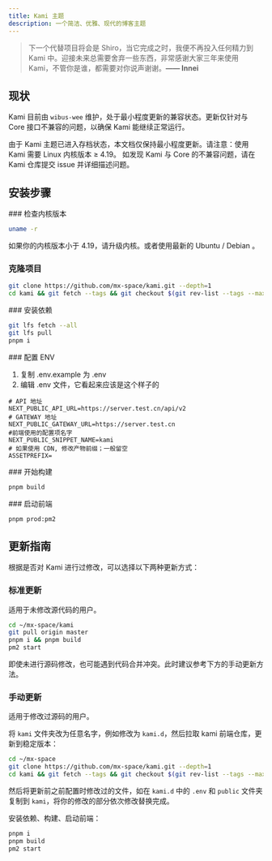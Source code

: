 ```yaml
---
title: Kami 主题
description: 一个简洁、优雅、现代的博客主题
---
```



<ToGitHub repo="mx-space/kami" />


> 下一个代替项目将会是 Shiro，当它完成之时，我便不再投入任何精力到 Kami 中。迎接未来总需要舍弃一些东西，非常感谢大家三年来使用 Kami，不管你是谁，都需要对你说声谢谢。**—— Innei**



## 现状

Kami 目前由 `wibus-wee` 维护，处于最小程度更新的兼容状态。更新仅针对与 Core 接口不兼容的问题，以确保 Kami 能继续正常运行。

<Callout type="warn">
由于 Kami 主题已进入存档状态，本文档仅保持最小程度更新。请注意：使用 Kami 需要 Linux 内核版本 ≥ 4.19。
</Callout>

<Callout type="info">
如发现 Kami 与 Core 的不兼容问题，请在 Kami 仓库提交 issue 并详细描述问题。
</Callout>



## 安装步骤

<Steps>
<Step>
### 检查内核版本

```bash
uname -r
```
如果你的内核版本小于 4.19，请升级内核。或者使用最新的 Ubuntu / Debian 。
</Step>
<Step>
### 克隆项目

```bash
git clone https://github.com/mx-space/kami.git --depth=1
cd kami && git fetch --tags && git checkout $(git rev-list --tags --max-count=1)
```
</Step>
<Step> 
### 安装依赖

```bash
git lfs fetch --all
git lfs pull
pnpm i
```
</Step>
<Step>
### 配置 ENV

1. 复制 .env.example 为 .env
2. 编辑 .env 文件，它看起来应该是这个样子的

```env
# API 地址
NEXT_PUBLIC_API_URL=https://server.test.cn/api/v2
# GATEWAY 地址
NEXT_PUBLIC_GATEWAY_URL=https://server.test.cn
#前端使用的配置项名字
NEXT_PUBLIC_SNIPPET_NAME=kami
# 如果使用 CDN, 修改产物前缀；一般留空
ASSETPREFIX=
```
</Step>
<Step>  
### 开始构建

```bash
pnpm build
```
</Step>
<Step>
### 启动前端

```bash
pnpm prod:pm2
```
</Step>
</Steps>

## 更新指南

根据是否对 Kami 进行过修改，可以选择以下两种更新方式：

### 标准更新
适用于未修改源代码的用户。

```bash
cd ~/mx-space/kami
git pull origin master
pnpm i && pnpm build
pm2 start
```

<Callout type="warning">
即使未进行源码修改，也可能遇到代码合并冲突。此时建议参考下方的手动更新方法。
</Callout>

### 手动更新
适用于修改过源码的用户。

将 `kami` 文件夹改为任意名字，例如修改为 `kami.d`，然后拉取 kami 前端仓库，更新到稳定版本：

```bash
cd ~/mx-space
git clone https://github.com/mx-space/kami.git --depth=1
cd kami && git fetch --tags && git checkout $(git rev-list --tags --max-count=1)
```

然后将更新前之前配置时修改过的文件，如在 `kami.d` 中的 `.env` 和 `public` 文件夹复制到 `kami`，将你的修改的部分依次修改替换完成。

安装依赖、构建、启动前端：

```bash
pnpm i
pnpm build
pm2 start
```
